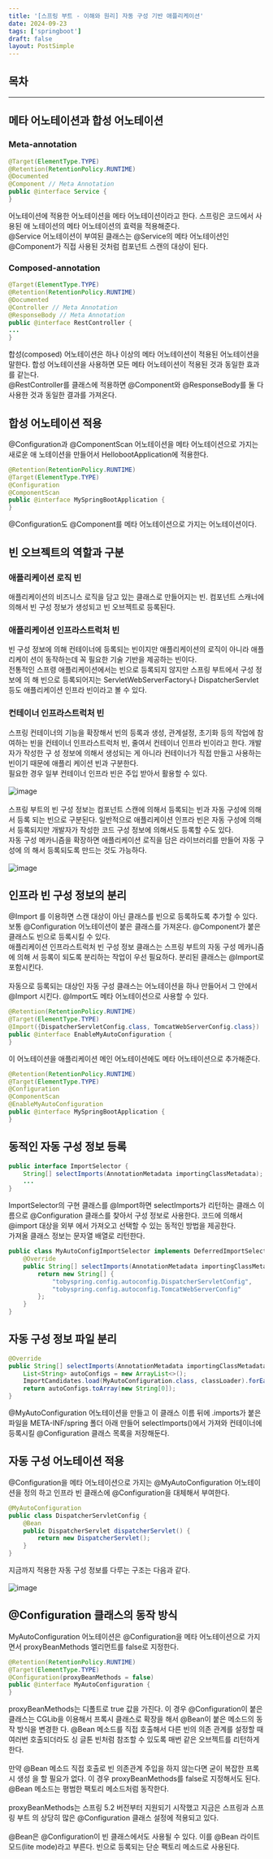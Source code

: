 ```yaml
---
title: '[스프링 부트 - 이해와 원리] 자동 구성 기반 애플리케이션'
date: 2024-09-23
tags: ['springboot']
draft: false
layout: PostSimple
---
```


## 목차

<TOCInline toc={props.toc} exclude="목차"/>

---

## 메타 어노테이션과 합성 어노테이션

### Meta-annotation

```java
@Target(ElementType.TYPE)
@Retention(RetentionPolicy.RUNTIME)
@Documented
@Component // Meta Annotation
public @interface Service {
}

```

어노테이션에 적용한 어노테이션을 메타 어노테이션이라고 한다. 스프링은 코드에서 사용된 애
노테이션의 메타 어노테이션의 효력을 적용해준다.<br/>
@Service 어노테이션이 부여된 클래스는 @Service의 메타 어노테이션인 @Component가
직접 사용된 것처럼 컴포넌트 스캔의 대상이 된다.

### Composed-annotation

```java
@Target(ElementType.TYPE)
@Retention(RetentionPolicy.RUNTIME)
@Documented
@Controller // Meta Annotation
@ResponseBody // Meta Annotation
public @interface RestController {
...
}
```

합성(composed) 어노테이션은 하나 이상의 메타 어노테이션이 적용된 어노테이션을 말한다.
합성 어노테이션을 사용하면 모든 메타 어노테이션이 적용된 것과 동일한 효과를 같는다.<br/>
@RestController를 클래스에 적용하면 @Component와 @ResponseBody를 둘 다 사용한
것과 동일한 결과를 가져온다.

## 합성 어노테이션 적용

@Configuration과 @ComponentScan 어노테이션을 메타 어노테이션으로 가지는 새로운 애
노테이션을 만들어서 HellobootApplication에 적용한다.

```java
@Retention(RetentionPolicy.RUNTIME)
@Target(ElementType.TYPE)
@Configuration
@ComponentScan
public @interface MySpringBootApplication {
}
```

@Configuration도 @Component를 메타 어노테이션으로 가지는 어노테이션이다.

## 빈 오브젝트의 역할과 구분

### 애플리케이션 로직 빈

애플리케이션의 비즈니스 로직을 담고 있는 클래스로 만들어지는 빈. 컴포넌트 스캐너에 의해서
빈 구성 정보가 생성되고 빈 오브젝트로 등록된다.

### 애플리케이션 인프라스트럭처 빈

빈 구성 정보에 의해 컨테이너에 등록되는 빈이지만 애플리케이션의 로직이 아니라 애플리케이
션이 동작하는데 꼭 필요한 기술 기반을 제공하는 빈이다.<br/>
전통적인 스프령 애플리케이션에서는 빈으로 등록되지 않지만 스프링 부트에서 구성 정보에 의
해 빈으로 등록되어지는 ServletWebServerFactory나 DispatcherServlet 등도 애플리케이션
인프라 빈이라고 볼 수 있다.

### 컨테이너 인프라스트럭처 빈

스프링 컨테이너의 기능을 확장해서 빈의 등록과 생성, 관계설정, 초기화 등의 작업에 참여하는
빈을 컨테이너 인프라스트럭처 빈, 줄여서 컨테이너 인프라 빈이라고 한다. 개발자가 작성한 구
성 정보에 의해서 생성되는 게 아니라 컨테이너가 직접 만들고 사용하는 빈이기 때문에 애플리
케이션 빈과 구분한다.<br/>
필요한 경우 일부 컨테이너 인프라 빈은 주입 받아서 활용할 수 있다.
<br/><br/>
![image](https://github.com/user-attachments/assets/a87cabf0-78c4-4514-8a57-45aef945bdef)
<br/><br/>
스프링 부트의 빈 구성 정보는 컴포넌트 스캔에 의해서 등록되는 빈과 자동 구성에 의해서 등록
되는 빈으로 구분된다. 일반적으로 애플리케이션 인프라 빈은 자동 구성에 의해서 등록되지만
개발자가 작성한 코드 구성 정보에 의해서도 등록할 수도 있다.<br/>
자동 구성 메카니즘을 확장하면 애플리케이션 로직을 담은 라이브러리를 만들어 자동 구성에 의
해서 등록되도록 만드는 것도 가능하다.
<br/><br/>
![image](https://github.com/user-attachments/assets/00f8907b-b6c7-44ad-b617-d8b1df5945bf)

## 인프라 빈 구성 정보의 분리

@Import 를 이용하면 스캔 대상이 아닌 클래스를 빈으로 등록하도록 추가할 수 있다.<br/>
보통 @Configuration 어노테이션이 붙은 클래스를 가져온다. @Component가 붙은 클래스도
빈으로 등록시킬 수 있다.<br/>
애플리케이션 인프라스트럭처 빈 구성 정보 클래스는 스프링 부트의 자동 구성 메카니즘에 의해
서 등록이 되도록 분리하는 작업이 우선 필요하다. 분리된 클래스는 @Import로 포함시킨다.<br/><br/>
자동으로 등록되는 대상인 자동 구성 클래스는 어노테이션을 하나 만들어서 그 안에서
@Import 시킨다. @Import도 메타 어노테이션으로 사용할 수 있다.

```java
@Retention(RetentionPolicy.RUNTIME)
@Target(ElementType.TYPE)
@Import({DispatcherServletConfig.class, TomcatWebServerConfig.class})
public @interface EnableMyAutoConfiguration {
}

```

이 어노테이션을 애플리케이션 메인 어노테이션에도 메타 어노테이션으로 추가해준다.

```java
@Retention(RetentionPolicy.RUNTIME)
@Target(ElementType.TYPE)
@Configuration
@ComponentScan
@EnableMyAutoConfiguration
public @interface MySpringBootApplication {
}
```

## 동적인 자동 구성 정보 등록

```java
public interface ImportSelector {
    String[] selectImports(AnnotationMetadata importingClassMetadata);
    ...
}
```

ImportSelector의 구현 클래스를 @Import하면 selectImports가 리턴하는 클래스 이름으로
@Configuration 클래스를 찾아서 구성 정보로 사용한다. 코드에 의해서 @import 대상을 외부
에서 가져오고 선택할 수 있는 동적인 방법을 제공한다.<br/>
가져올 클래스 정보는 문자열 배열로 리턴한다.

```java
public class MyAutoConfigImportSelector implements DeferredImportSelector {
    @Override
    public String[] selectImports(AnnotationMetadata importingClassMetadata) {
        return new String[] {
            "tobyspring.config.autoconfig.DispatcherServletConfig",
            "tobyspring.config.autoconfig.TomcatWebServerConfig"
        };
    }
}
```

## 자동 구성 정보 파일 분리

```java
@Override
public String[] selectImports(AnnotationMetadata importingClassMetadata) {
    List<String> autoConfigs = new ArrayList<>();
    ImportCandidates.load(MyAutoConfiguration.class, classLoader).forEach(autoConfigs::add);
    return autoConfigs.toArray(new String[0]);
}
```

@MyAutoConfiguration 어노테이션을 만들고 이 클래스 이름 뒤에 .imports가 붙은 파일을
META-INF/spring 폴더 아래 만들어 selectImports()에서 가져와 컨테이너에 등록시킬
@Configuration 클래스 목록을 저장해둔다.

## 자동 구성 어노테이션 적용

@Configuration을 메타 어노테이션으로 가지는 @MyAutoConfiguration 어노테이션을 정의
하고 인프라 빈 클래스에 @Configuration을 대체해서 부여한다.

```java
@MyAutoConfiguration
public class DispatcherServletConfig {
    @Bean
    public DispatcherServlet dispatcherServlet() {
        return new DispatcherServlet();
    }
}
```

지금까지 적용한 자동 구성 정보를 다루는 구조는 다음과 같다.<br/><br/>
![image](https://github.com/user-attachments/assets/9cf32e75-faf8-4a97-b760-a2b1411e0eee)

## @Configuration 클래스의 동작 방식

MyAutoConfiguration 어노테이션은 @Configuration을 메타 어노테이션으로 가지면서
proxyBeanMethods 엘리먼트를 false로 지정한다.

```java
@Retention(RetentionPolicy.RUNTIME)
@Target(ElementType.TYPE)
@Configuration(proxyBeanMethods = false)
public @interface MyAutoConfiguration {
}
```

proxyBeanMethods는 디폴트로 true 값을 가진다. 이 경우 @Configuration이 붙은 클래스는
CGLib을 이용해서 프록시 클래스로 확장을 해서 @Bean이 붙은 메소드의 동작 방식을 변경한
다. @Bean 메소드를 직접 호출해서 다른 빈의 의존 관계를 설정할 때 여러번 호출되더라도 싱
글톤 빈처럼 참조할 수 있도록 매번 같은 오브젝트를 리턴하게 한다.
<br/><br/>
만약 @Bean 메소드 직접 호출로 빈 의존관계 주입을 하지 않는다면 굳이 복잡한 프록시 생성
을 할 필요가 없다. 이 경우 proxyBeanMethods를 false로 지정해서도 된다. @Bean 메소드는
평범한 팩토리 메소드처럼 동작한다.
<br/><br/>
proxyBeanMethods는 스프링 5.2 버전부터 지원되기 시작했고 지금은 스프링과 스프링 부트
의 상당히 많은 @Configuration 클래스 설정에 적용되고 있다.
<br/><br/>
@Bean은 @Configuration이 빈 클래스에서도 사용될 수 있다. 이를 @Bean 라이트 모드(lite
mode)라고 부른다. 빈으로 등록되는 단순 팩토리 메소드로 사용된다.
